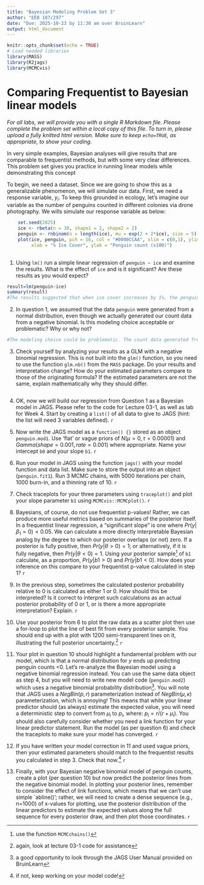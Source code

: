 ```yaml
---
title: "Bayesian Modeling Problem Set 3"
author: "EEB 187/297"
date: "Due: 2025-10-23 by 11:30 am over BruinLearn"
output: html_document
---
```


```r
knitr::opts_chunk$set(echo = TRUE)
# Load needed libraries
library(MASS)
library(R2jags)
library(MCMCvis)

```

# Comparing Frequentist to Bayesian linear models
_For all labs, we will provide you with a single R Markdown file. Please complete the problem set within a local copy of this file. To turn in, please upload a fully knitted html version. Make sure to keep `echo=TRUE`, as appropriate, to show your coding._ 

In very simple examples, Bayesian analyses will give results that are comparable to frequentist methods, but with some very clear differences. This problem set gives you practice in running linear models while demonstrating this concept

To begin, we need a dataset. Since we are going to show this as a generalizable phenomenon, we will simulate our data. First, we need a response variable, $y_i$. To keep this grounded in ecology, let's imagine our variable as the number of penguins counted in different colonies via drone photography. We wills simulate our response variable as below:
```r
    set.seed(2025)
    ice <- rbeta(n = 30, shape1 = 2, shape2 = 2)
    penguin <- rnbinom(n = length(ice), mu = exp(2 + 2*ice), size = 5)
    plot(ice, penguin, pch = 16, col = "#0000CCAA", xlim = c(0,1), ylim = c(0, 80),
         xlab = "% Ice Cover", ylab = "Penguin count (x100)")
    

```

1. Using `lm()` run a simple linear regression of `penguin ~ ice` and examine the results. What is the effect of `ice` and is it significant? Are these results as you would expect?
```r
result=lm(penguin~ice)
summary(result)
#The results suggested that when ice cover increases by 1%, the penguin count will increase by 4818.5. Assuming our significance level is the conventional 0.05 this effect is significant as p-value=0.000101 which is lower than 0.05. 
```
  
2. In question 1, we assumed that the data `penguin` were generated from a normal distribution, even though we actually generated our count data from a negative binomial. Is this modeling choice acceptable or problematic? Why or why not?
```r
#The modeling choice could be problematic. The count data generated from a negative binomial distribution consists of non-negative integers; however, data generated from a normal distribution are continuous and can take any real value, which does not match the range of a negative binomial distribution. Therefore, this modeling choice is inappropriate.  
```

3. Check yourself by analyzing your results as a GLM with a negative binomial regression. This is not built into the `glm()` function, so you need to use the function `glm.nb()` from the `MASS` package. Do your results and interpretation change? How do your estimated parameters compare to those of the originating formula? If the estimated parameters are not the same, explain mathematically why they should differ.
```r
    
```
  
4. OK, now we will build our regression from Question 1 as a Bayesian model in JAGS. Please refer to the code for Lecture 03-1, as well as lab for Week 4. Start by creating a `list()` of all data to give to JAGS (hint: the list will need 3 variables defined). 
    ```r
    
    ```
  
5. Now write the JAGS model as a `function() {}` stored as an object `penguin.mod1`. Use 'flat' or vague priors of $N(\mu=0,\tau=0.00001)$ and $Gamma(shape=0.001, rate=0.001)$ where appropriate. Name your intercept `b0` and your slope `b1`.
    ```r
     
    ```
    
6. Run your model in JAGS using the function `jags()` with your model function and data list. Make sure to store the output into an object (`penguin.fit1`). Run 3 MCMC chains, with 5000 iterations per chain, 1000 burn-in, and a thinning rate of 10. 
    ```r
    
    ```

7. Check traceplots for your three parameters using `traceplot()` and plot your slope parameter `b1` using `MCMCvis::MCMCplot()`. 
    ```r
    
    ```
    
8. Bayesians, of course, do not use frequentist p-values! Rather, we can produce more useful metrics based on summaries of the posterior itself. In a frequentist linear regression, a "significant slope" is one where $Pr(y|\beta_1=0)<0.05$. We can calculate a more directly interpretable Bayesian analog by the degree to which our posterior overlaps (or not) zero. If a posterior is fully positive, then $Pr(y|\theta>0)=1$; or alternatively, if it is fully negative, then $Pr(y|\theta<0)=1$. Using your posterior sample^[use the function `MCMCchains()`] of `b1` calculate, as a proportion, $Pr(y|b1>0)$ and $Pr(y|b1<0)$. How does your inference on this compare to your frequentist p-value calculated in step 1?
    ```r
    
    ```
    
9. In the previous step, sometimes the calculated posterior probability relative to 0 is calculated as either 1 or 0. How should this be interpreted? Is it correct to interpret such calculations as an actual posterior probability of 0 or 1, or is there a more appropriate interpretation? Explain.
    ```r
    
    ```
    
10. Use your posterior from 6 to plot the raw data as a scatter plot then use a for-loop to plot the line of best fit from every posterior sample. You should end up with a plot with 1200 semi-transparent lines on it, illustrating the full posterior uncertainty.^[again, look at lecture 03-1 code for assistance]
    ```r
    
    ```

11. Your plot in question 10 should highlight a fundamental problem with our model, which is that a normal distribution for $y$ ends up predicting penguin counts <0. Let's re-analyze the Bayesian model using a negative binomial regression instead. You can use the same data object as step 4, but you will need to write new model code (`penguin.mod2`) which uses a negative binomial probability distribution^[a good opportunity to look through the JAGS User Manual provided on BruinLearn]. You will note that JAGS uses a $NegBin(p,r)$ parameterization instead of $NegBin(\mu,\kappa)$ parameterization, which is annoying! This means that while your linear predictor should (as always) estimate the expected value, you will need a deterministic step to convert from $\mu_i$ to $p_i$, where: $p_i=r/(r+\mu_i)$. You should also carefully consider whether you need a link function for your linear predictor statement. Run the model (as per question 6) and check the traceplots to make sure your model has converged. 
    ```r

    ```
    
12. If you have written your model correction in 11 and used vague priors, then your estimated parameters should match to the frequentist results you calculated in step 3. Check that now.^[if not, keep working on your model code!]
    ```r


    ```

13. Finally, with your Bayesian negative binomial model of penguin counts, create a plot (per question 10) but now predict the posterior lines from the negative binomial model. In plotting your posterior lines, remember to consider the effect of link functions, which means that we can't use simple `abline()'; rather, we will need to create a dense sequence (e.g., n=1000) of x-values for plotting, use the posterior distribution of the linear predictors to estimate the expected values along the full sequence for every posterior draw, and then plot those coordinates.
    ```r
   

    ```

